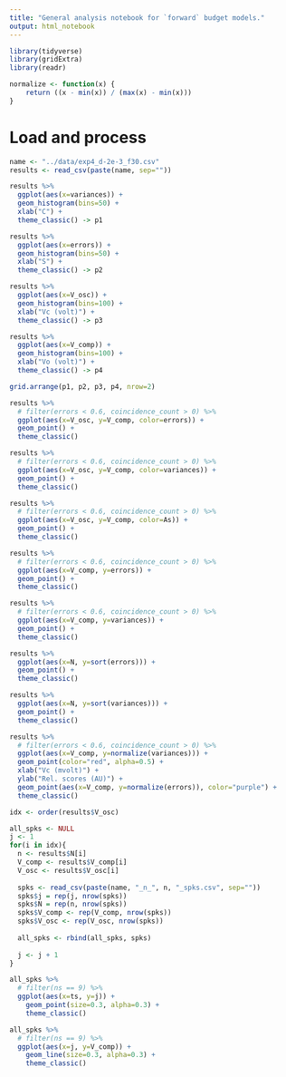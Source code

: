 ```yaml
---
title: "General analysis notebook for `forward` budget models."
output: html_notebook
---
```


```r
library(tidyverse)
library(gridExtra)
library(readr)

normalize <- function(x) {
    return ((x - min(x)) / (max(x) - min(x)))
}
```

# Load and process

```r
name <- "../data/exp4_d-2e-3_f30.csv"
results <- read_csv(paste(name, sep=""))
```

```r
results %>% 
  ggplot(aes(x=variances)) +
  geom_histogram(bins=50) + 
  xlab("C") +
  theme_classic() -> p1

results %>% 
  ggplot(aes(x=errors)) +
  geom_histogram(bins=50) + 
  xlab("S") +
  theme_classic() -> p2

results %>% 
  ggplot(aes(x=V_osc)) +
  geom_histogram(bins=100) +
  xlab("Vc (volt)") +
  theme_classic() -> p3

results %>% 
  ggplot(aes(x=V_comp)) +
  geom_histogram(bins=100) +
  xlab("Vo (volt)") +
  theme_classic() -> p4

grid.arrange(p1, p2, p3, p4, nrow=2)
```


```r
results %>% 
  # filter(errors < 0.6, coincidence_count > 0) %>%
  ggplot(aes(x=V_osc, y=V_comp, color=errors)) +
  geom_point() + 
  theme_classic()
```

```r
results %>% 
  # filter(errors < 0.6, coincidence_count > 0) %>%
  ggplot(aes(x=V_osc, y=V_comp, color=variances)) +
  geom_point() + 
  theme_classic()
```
```r
results %>% 
  # filter(errors < 0.6, coincidence_count > 0) %>%
  ggplot(aes(x=V_osc, y=V_comp, color=As)) +
  geom_point() + 
  theme_classic()
```
```r
results %>% 
  # filter(errors < 0.6, coincidence_count > 0) %>%
  ggplot(aes(x=V_comp, y=errors)) +
  geom_point() + 
  theme_classic()
```

```r
results %>% 
  # filter(errors < 0.6, coincidence_count > 0) %>%
  ggplot(aes(x=V_comp, y=variances)) +
  geom_point() + 
  theme_classic()
```

```r
results %>% 
  ggplot(aes(x=N, y=sort(errors))) +
  geom_point() + 
  theme_classic()
```

```r
results %>% 
  ggplot(aes(x=N, y=sort(variances))) +
  geom_point() + 
  theme_classic()
```


```r
results %>% 
  # filter(errors < 0.6, coincidence_count > 0) %>%
  ggplot(aes(x=V_comp, y=normalize(variances))) +
  geom_point(color="red", alpha=0.5) + 
  xlab("Vc (mvolt)") +
  ylab("Rel. scores (AU)") +
  geom_point(aes(x=V_comp, y=normalize(errors)), color="purple") + 
  theme_classic()
```


```r
idx <- order(results$V_osc)

all_spks <- NULL
j <- 1
for(i in idx){
  n <- results$N[i]
  V_comp <- results$V_comp[i]
  V_osc <- results$V_osc[i]
  
  spks <- read_csv(paste(name, "_n_", n, "_spks.csv", sep=""))
  spks$j = rep(j, nrow(spks))
  spks$N = rep(n, nrow(spks))
  spks$V_comp <- rep(V_comp, nrow(spks))
  spks$V_osc <- rep(V_osc, nrow(spks))
  
  all_spks <- rbind(all_spks, spks)
  
  j <- j + 1
}

all_spks %>% 
  # filter(ns == 9) %>% 
  ggplot(aes(x=ts, y=j)) +
    geom_point(size=0.3, alpha=0.3) +
    theme_classic()

all_spks %>% 
  # filter(ns == 9) %>% 
  ggplot(aes(x=j, y=V_comp)) +
    geom_line(size=0.3, alpha=0.3) +
    theme_classic()
```